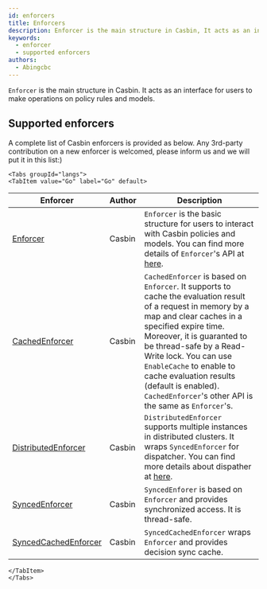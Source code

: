 ```yaml
---
id: enforcers
title: Enforcers
description: Enforcer is the main structure in Casbin, It acts as an interface for users to make operations on policy rules and models
keywords:
  - enforcer
  - supported enforcers
authors:
  - Abingcbc
---
```




`Enforcer` is the main structure in Casbin. It acts as an interface for users to make operations on policy rules and models.

## Supported enforcers
A complete list of Casbin enforcers is provided as below. Any 3rd-party contribution on a new enforcer is welcomed, please inform us and we will put it in this list:)

```mdx-code-block
<Tabs groupId="langs">
<TabItem value="Go" label="Go" default>
```

| Enforcer                                                                                       | Author | Description                                                                                                                                                                                                                                                                                                                                                                        |
| ---------------------------------------------------------------------------------------------- | ------ | ---------------------------------------------------------------------------------------------------------------------------------------------------------------------------------------------------------------------------------------------------------------------------------------------------------------------------------------------------------------------------------- |
| [Enforcer](https://github.com/casbin/casbin/blob/master/enforcer.go)                           | Casbin | `Enforcer` is the basic structure for users to interact with Casbin policies and models. You can find more details of `Enforcer`'s API at [here](/docs/management-api).                                                                                                                                                                                                            |
| [CachedEnforcer](https://github.com/casbin/casbin/blob/master/enforcer_cached.go)              | Casbin | `CachedEnforcer` is based on `Enforcer`. It supports to cache the evaluation result of a request in memory by a map and clear caches in a specified expire time. Moreover, it is guaranted to be thread-safe by a Read-Write lock. You can use `EnableCache` to enable to cache evaluation results (default is enabled). `CachedEnforcer`'s other API is the same as `Enforcer`'s. |
| [DistributedEnforcer](https://github.com/casbin/casbin/blob/master/enforcer_distributed.go)    | Casbin | `DistributedEnforcer` supports multiple instances in distributed clusters. It wraps `SyncedEnforcer` for dispatcher. You can find more details about dispather at [here](/docs/dispatchers#distributedenforcer).                                                                                                                                                                   |
| [SyncedEnforcer](https://github.com/casbin/casbin/blob/master/enforcer_synced.go)              | Casbin | `SyncedEnforer` is based on `Enforcer` and provides synchronized access. It is thread-safe.                                                                                                                                                                                                                                                                                        |
| [SyncedCachedEnforcer](https://github.com/casbin/casbin/blob/master/enforcer_cached_synced.go) | Casbin | `SyncedCachedEnforcer` wraps `Enforcer` and provides decision sync cache.                                                                                                                                                                                                                                                                                                          |
```mdx-code-block
</TabItem>
</Tabs>
```
